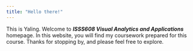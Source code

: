 ```yaml
---
title: "Hello there!"
---
```


This is Yaling. Welcome to ***ISSS608 Visual Analytics and Applications*** homepage. In this website, you will find my coursework prepared for this course. Thanks for stopping by, and please feel free to explore.
